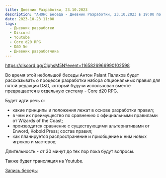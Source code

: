 ```yaml
---
title: Дневник Разработки, 23.10.2023
description: "АНОНС Беседа - Дневник Разработки, 23.10.2023 в 19:00 по Киеву"
date: 2023-10-23 11:00
tags:
  - Дневник разработки
  - Discord
  - Youtube
  - Core d20 RPG
  - D&D 5e
  - Дневник разработчика
---
```


https://discord.gg/CjqhsM5N?event=1165826966990102598

Во время этой небольшой беседы Антон Palant Палихов будет рассказывать о процессе разработки набора опциональных правил для пятой редакции D&D, который будучи использован вместе превращается в отдельную систему - Core d20 RPG.

Будет идти речь о:
- какие принципы  и положения лежат в основе разработки правил;
- в чем их преимущество по сравнению с официальными правилами от Wizards of the Coast;
- производится сравнение с существующими альтернативами от Enword, Kobold Press;
состав правил;
- как планируется распространение и приобщение к ним новых игроков и мастеров;

Длительность - от 30 минут до тех пор пока будут вопросы.

Также будет трансляция на Youtube.

[Запись беседы](https://youtube.com/live/jcbjmJ6e4Zw?feature=share)

